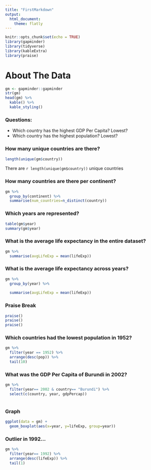 ```yaml
---
title: "FirstMarkdown"
output: 
  html_document:
    theme: flatly
---
```


```r
knitr::opts_chunk$set(echo = TRUE)
library(gapminder)
library(tidyverse)
library(kableExtra)
library(praise)
```

# About The Data

```r

gm <- gapminder::gapminder
str(gm)
head(gm) %>%
  kable() %>%
  kable_styling()
```


### Questions:
- Which country has the highest GDP Per Capita? Lowest?
- Which country has the highest population? Lowest?

### How many unique countries are there? 
```r
length(unique(gm$country))
```
There are `r length(unique(gm$country))` unique countries

### How many countries are there per continent? 
```r
gm %>%
  group_by(continent) %>%
  summarise(num_countries=n_distinct(country))
```

### Which years are represented? 
``` r
table(gm$year)
summary(gm$year)
```

### What is the average life expectancy in the entire dataset? 
```r
gm %>%
  summarise(avgLifeExp = mean(lifeExp))
```

### What is the average life expectancy across years? 
```r
gm %>%
  group_by(year) %>%
  
  summarise(avgLifeExp = mean(lifeExp))
```
### Praise Break
```r
praise()
praise()
praise()
```

### Which countries had the lowest population in 1952?
```r
gm %>%
  filter(year == 1952) %>%
  arrange(desc(pop)) %>%
  tail(10)
```

### What was the GDP Per Capita of Burundi in 2002? 
```r
gm %>%
  filter(year== 2002 & country== "Burundi") %>%
  select(c(country, year, gdpPercap))
 
```

### Graph
``` r
ggplot(data = gm) +
  geom_boxplot(aes(x=year, y=lifeExp, group=year))
```


### Outlier in 1992...
```r
gm %>%
  filter(year== 1992) %>%
  arrange(desc(lifeExp)) %>%
  tail(1)
```

